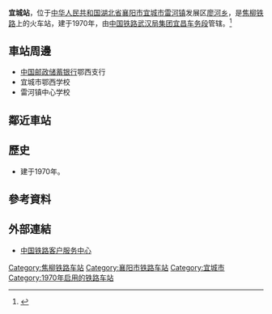 {{Distinguish|宣城站}}
{{Infobox China railway station
| 车站名称 = 宜城站
| 图片 = 
| 图片介绍 = 
| 其他名称 = 雷河站
| 车站拼音 = Yicheng
| 英文名称 = Yicheng Railway Station
| 车站代码 = 44468<ref>{{cite book|title=中华人民共和国铁路车站代码（GB/T 10302-2010）|publisher=中国标准出版社|year=2010|isbn=155066140495|ignore-isbn-error=true|pages=44}}</ref>
| 电报码 = YIN
| 拼音码 = YCH
| address = [[湖北省|湖北省]][[襄阳市|襄阳市]][[宜城市|宜城市]][[雷河镇|雷河镇]]发展区[[廖河乡|廖河乡]]
| 坐标 = 
| 归属 = [[中国铁路武汉局集团|中国铁路武汉局集团]][[宜昌车务段|宜昌车务段]]
| 线路 = [[焦柳铁路|焦柳铁路]]
| 车站等级 = [[四等站_(中铁)|四等站]]
| 使用状态 = 使用中
| 月台数目 = 
| 股道数目 = 
}}
'''宜城站'''，位于[[中华人民共和国|中华人民共和国]][[湖北省|湖北省]][[襄阳市|襄阳市]][[宜城市|宜城市]][[雷河镇|雷河镇]]发展区[[廖河乡|廖河乡]]，是[[焦柳铁路|焦柳铁路]]上的火车站，建于1970年，由[[中国铁路武汉局集团|中国铁路武汉局集团]][[宜昌车务段|宜昌车务段]]管辖。<ref>{{Cite web |url=http://search.huochepiao.com/huochezhan/jieshao/3002.htm |title=宜城火车站介绍 |accessdate=2017-07-15 |archive-date=2016-08-02 |archive-url=https://web.archive.org/web/20160802100637/http://search.huochepiao.com/huochezhan/jieshao/3002.htm |dead-url=no }}</ref>
==車站周邊==
* [[中国邮政储蓄银行|中国邮政储蓄银行]]鄂西支行
* 宜城市鄂西学校
* 雷河镇中心学校

==鄰近車站==
{{start rail box}}
{{s-inop|[[朱市站|朱市站]]}}
{{s-line|[[焦柳铁路|焦柳铁路]]}}
{{s-inop|[[上大堰站|上大堰站]]}}
{{end box}}
==歷史==
* 建于1970年。
==參考資料==
{{reflist}}
==外部連結==
* [http://www.12306.cn/mormhweb/ 中国铁路客户服务中心]{{Wayback|url=http://www.12306.cn/mormhweb/ |date=20180205163941 }}
{{China-rail-stub}}
{{湖北小作品}}
{{焦柳铁路}}
[[Category:焦柳铁路车站|Category:焦柳铁路车站]]
[[Category:襄阳市铁路车站|Category:襄阳市铁路车站]]
[[Category:宜城市|Category:宜城市]]
[[Category:1970年启用的铁路车站|Category:1970年启用的铁路车站]]